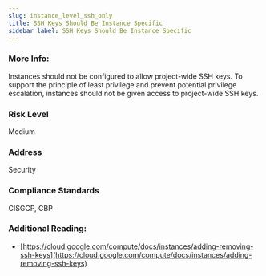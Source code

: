 ```yaml
---
slug: instance_level_ssh_only
title: SSH Keys Should Be Instance Specific
sidebar_label: SSH Keys Should Be Instance Specific
---
```


### More Info:

Instances should not be configured to allow project-wide SSH keys. To support the principle of least privilege and prevent potential privilege escalation, instances should not be given access to project-wide SSH keys.

### Risk Level

Medium

### Address

Security

### Compliance Standards

CISGCP, CBP

### Additional Reading:

- [https://cloud.google.com/compute/docs/instances/adding-removing-ssh-keys](https://cloud.google.com/compute/docs/instances/adding-removing-ssh-keys) 

